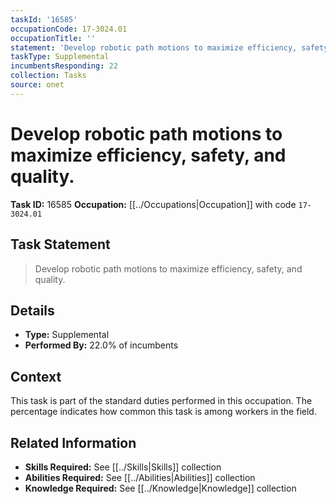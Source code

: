 ```yaml
---
taskId: '16585'
occupationCode: 17-3024.01
occupationTitle: ''
statement: 'Develop robotic path motions to maximize efficiency, safety, and quality.'
taskType: Supplemental
incumbentsResponding: 22
collection: Tasks
source: onet
---
```

# Develop robotic path motions to maximize efficiency, safety, and quality.

**Task ID:** 16585
**Occupation:** [[../Occupations|Occupation]] with code `17-3024.01`

## Task Statement

> Develop robotic path motions to maximize efficiency, safety, and quality.

## Details

- **Type:** Supplemental
- **Performed By:** 22.0% of incumbents

## Context

This task is part of the standard duties performed in this occupation. The percentage indicates how common this task is among workers in the field.

## Related Information

- **Skills Required:** See [[../Skills|Skills]] collection
- **Abilities Required:** See [[../Abilities|Abilities]] collection
- **Knowledge Required:** See [[../Knowledge|Knowledge]] collection
